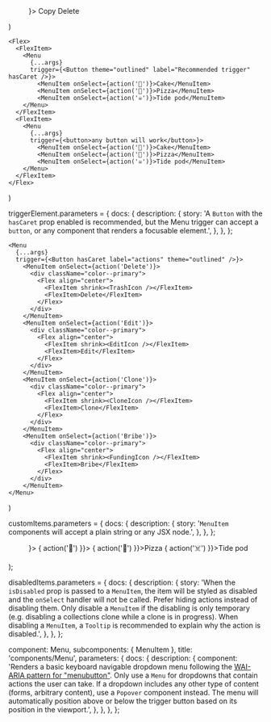 




  <Menu {...args} trigger={<Button label="Menu trigger" hasCaret />}>
    <MenuItem onSelect={action('copy')}>
      Copy
    </MenuItem>
    <MenuItem onSelect={action('delete')}>
      Delete
    </MenuItem>
  </Menu>
)

    <Flex>
      <FlexItem>
        <Menu
          {...args}
          trigger={<Button theme="outlined" label="Recommended trigger" hasCaret />}>
            <MenuItem onSelect={action('🍰')}>Cake</MenuItem>
            <MenuItem onSelect={action('🍕')}>Pizza</MenuItem>
            <MenuItem onSelect={action('☠️')}>Tide pod</MenuItem>
        </Menu>
      </FlexItem>
      <FlexItem>
        <Menu
          {...args}
          trigger={<button>any button will work</button>}>
            <MenuItem onSelect={action('🍰')}>Cake</MenuItem>
            <MenuItem onSelect={action('🍕')}>Pizza</MenuItem>
            <MenuItem onSelect={action('☠️')}>Tide pod</MenuItem>
        </Menu>
      </FlexItem>
    </Flex>
)

triggerElement.parameters = {
  docs: {
    description: {
      story:
        'A `Button` with the `hasCaret` prop enabled is recommended, but the Menu trigger can accept a `button`, or any component that renders a focusable element.',
    },
  },
};

    <Menu
      {...args}
      trigger={<Button hasCaret label="actions" theme="outlined" />}>
        <MenuItem onSelect={action('Delete')}>
          <div className="color--primary">
            <Flex align="center">
              <FlexItem shrink><TrashIcon /></FlexItem>
              <FlexItem>Delete</FlexItem>
            </Flex>
          </div>
        </MenuItem>
        <MenuItem onSelect={action('Edit')}>
          <div className="color--primary">
            <Flex align="center">
              <FlexItem shrink><EditIcon /></FlexItem>
              <FlexItem>Edit</FlexItem>
            </Flex>
          </div>
        </MenuItem>
        <MenuItem onSelect={action('Clone')}>
          <div className="color--primary">
            <Flex align="center">
              <FlexItem shrink><CloneIcon /></FlexItem>
              <FlexItem>Clone</FlexItem>
            </Flex>
          </div>
        </MenuItem>
        <MenuItem onSelect={action('Bribe')}>
          <div className="color--primary">
            <Flex align="center">
              <FlexItem shrink><FundingIcon /></FlexItem>
              <FlexItem>Bribe</FlexItem>
            </Flex>
          </div>
        </MenuItem>
    </Menu>
)

customItems.parameters = {
  docs: {
    description: {
      story:
        '`MenuItem` components will accept a plain string or any JSX node.',
    },
  },
};

  <Menu
    {...args}
    trigger={<Button theme="outlined" label="Menu with disabled item" hasCaret />}>
      <MenuItem isDisabled onSelect={() => { action('🍰') }}>
        <Tooltip
          trigger="Cake"
          message="Not your birthday"
        />
      </MenuItem>
      <MenuItem onSelect={() => { action('🍕') }}>Pizza</MenuItem>
      <MenuItem onSelect={() => { action('☠️') }}>Tide pod</MenuItem>
  </Menu>
);

disabledItems.parameters = {
  docs: {
    description: {
      story:
        'When the `isDisabled` prop is passed to a `MenuItem`, the item will be styled as disabled and the `onSelect` handler will not be called. Prefer hiding actions instead of disabling them. Only disable a `MenuItem` if the disabling is only temporary (e.g. disabling a collections clone while a clone is in progress). When disabling a `MenuItem`, a `Tooltip` is recommended to explain why the action is disabled.',
    },
  },
};

  component: Menu,
  subcomponents: { MenuItem },
  title: 'components/Menu',
  parameters: {
    docs: {
      description: {
        component: 'Renders a basic keyboard navigable dropdown menu following the [WAI-ARIA pattern for "menubutton"](https://www.w3.org/TR/wai-aria-practices-1.1/#menubutton). Only use a `Menu` for dropdowns that contain actions the user can take. If a dropdown includes any other type of content (forms, arbitrary content), use a `Popover` component instead. The menu will automatically position above or below the trigger button based on its position in the viewport.',
      },
    },
  },
};

